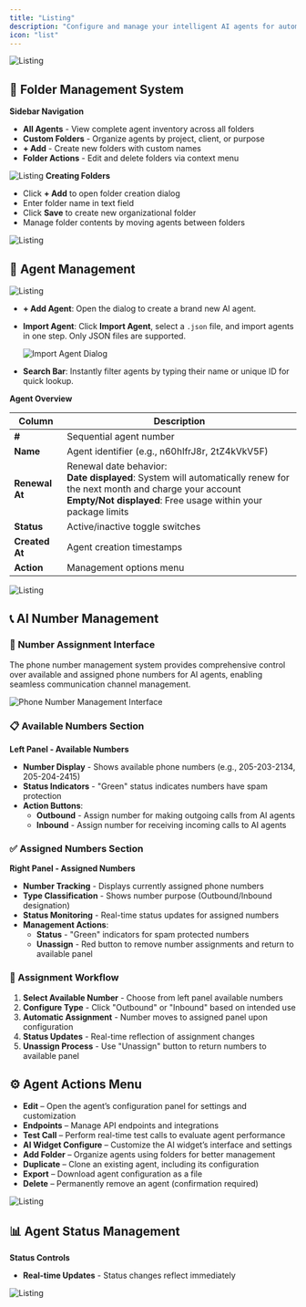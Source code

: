 ```yaml
---
title: "Listing"
description: "Configure and manage your intelligent AI agents for automated customer interactions"
icon: "list"
---
```

![Listing](/images/ai/AI-agent/listing/overview.png)
## 📁 Folder Management System

**Sidebar Navigation**
- **All Agents** - View complete agent inventory across all folders
- **Custom Folders** - Organize agents by project, client, or purpose
- **+ Add** - Create new folders with custom names
- **Folder Actions** - Edit and delete folders via context menu


![Listing](/images/ai/AI-agent/listing/folder.png)
**Creating Folders**
- Click **+ Add** to open folder creation dialog
- Enter folder name in text field
- Click **Save** to create new organizational folder
- Manage folder contents by moving agents between folders

![Listing](/images/ai/AI-agent/listing/adds.png)
## 🤖 Agent Management
![Listing](/images/ai/AI-agent/listing/headers.png)
- **+ Add Agent**: Open the dialog to create a brand new AI agent.
- **Import Agent**: Click **Import Agent**, select a `.json` file, and import agents in one step. Only JSON files are supported.

  ![Import Agent Dialog](/images/ai/AI-agent/listing/import-agent.png)
- **Search Bar**: Instantly filter agents by typing their name or unique ID for quick lookup.

**Agent Overview**

| Column | Description |
|--------|-------------|
| **#** | Sequential agent number |
| **Name** | Agent identifier (e.g., n60hIfrJ8r, 2tZ4kVkV5F) |
| **Renewal At** | Renewal date behavior:<br/>**Date displayed**: System will automatically renew for the next month and charge your account<br/>**Empty/Not displayed**: Free usage within your package limits |
| **Status** | Active/inactive toggle switches |
| **Created At** | Agent creation timestamps |
| **Action** | Management options menu |

![Listing](/images/ai/AI-agent/listing/overview.png)
## 📞 AI Number Management 

### 🔧 Number Assignment Interface
The phone number management system provides comprehensive control over available and assigned phone numbers for AI agents, enabling seamless communication channel management.

![Phone Number Management Interface](/images/ai/AI-agent/listing/number-management.png)

### 📋 Available Numbers Section
**Left Panel - Available Numbers**
- **Number Display** - Shows available phone numbers (e.g., 205-203-2134, 205-204-2415)
- **Status Indicators** - "Green" status indicates numbers have spam protection
- **Action Buttons**:
  - **Outbound** - Assign number for making outgoing calls from AI agents
  - **Inbound** - Assign number for receiving incoming calls to AI agents

### ✅ Assigned Numbers Section  

**Right Panel - Assigned Numbers**
- **Number Tracking** - Displays currently assigned phone numbers
- **Type Classification** - Shows number purpose (Outbound/Inbound designation)
- **Status Monitoring** - Real-time status updates for assigned numbers
- **Management Actions**:
  - **Status** - "Green" indicators for spam protected numbers
  - **Unassign** - Red button to remove number assignments and return to available panel

### 🔄 Assignment Workflow
1. **Select Available Number** - Choose from left panel available numbers
2. **Configure Type** - Click "Outbound" or "Inbound" based on intended use
3. **Automatic Assignment** - Number moves to assigned panel upon configuration
4. **Status Updates** - Real-time reflection of assignment changes
5. **Unassign Process** - Use "Unassign" button to return numbers to available panel



## ⚙️ Agent Actions Menu
- **Edit** – Open the agent’s configuration panel for settings and customization
- **Endpoints** – Manage API endpoints and integrations
- **Test Call** – Perform real-time test calls to evaluate agent performance
- **AI Widget Configure** – Customize the AI widget’s interface and settings
- **Add Folder** – Organize agents using folders for better management
- **Duplicate** – Clone an existing agent, including its configuration
- **Export** – Download agent configuration as a file
- **Delete** – Permanently remove an agent (confirmation required)

![Listing](/images/ai/AI-agent/listing/edits.png)

## 📊 Agent Status Management
**Status Controls**
- **Real-time Updates** - Status changes reflect immediately

![Listing](/images/ai/AI-agent/listing/statuss.png)

 

